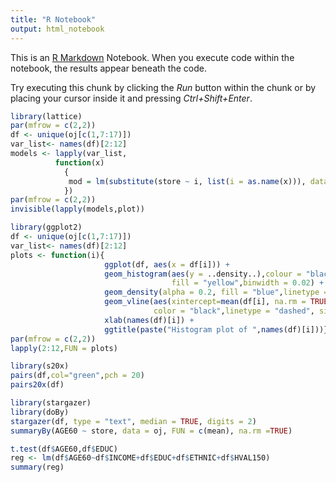 ```yaml
---
title: "R Notebook"
output: html_notebook
---
```


This is an [R Markdown](http://rmarkdown.rstudio.com) Notebook. When you execute code within the notebook, the results appear beneath the code. 

Try executing this chunk by clicking the *Run* button within the chunk or by placing your cursor inside it and pressing *Ctrl+Shift+Enter*. 
```r
library(lattice)
par(mfrow = c(2,2))
df <- unique(oj[c(1,7:17)]) 
var_list<- names(df)[2:12]
models <- lapply(var_list, 
          function(x) 
            {
             mod = lm(substitute(store ~ i, list(i = as.name(x))), data = df)
            })
par(mfrow = c(2,2))
invisible(lapply(models,plot))
```

```r
library(ggplot2)
df <- unique(oj[c(1,7:17)]) 
var_list<- names(df)[2:12]
plots <- function(i){
                     ggplot(df, aes(x = df[i])) + 
                     geom_histogram(aes(y = ..density..),colour = "black", 
                                    fill = "yellow",binwidth = 0.02) +
                     geom_density(alpha = 0.2, fill = "blue",linetype = "dashed") + 
                     geom_vline(aes(xintercept=mean(df[i], na.rm = TRUE)),
                                color = "black",linetype = "dashed", size = 1) +
                     xlab(names(df)[i]) +
                     ggtitle(paste("Histogram plot of ",names(df)[i]))}
par(mfrow = c(2,2))
lapply(2:12,FUN = plots)


```

```r
library(s20x)
pairs(df,col="green",pch = 20)
pairs20x(df)
```
```r
library(stargazer)
library(doBy)
stargazer(df, type = "text", median = TRUE, digits = 2)
summaryBy(AGE60 ~ store, data = oj, FUN = c(mean), na.rm =TRUE)
```

```r
t.test(df$AGE60,df$EDUC)
reg <- lm(df$AGE60~df$INCOME+df$EDUC+df$ETHNIC+df$HVAL150)
summary(reg)
```


